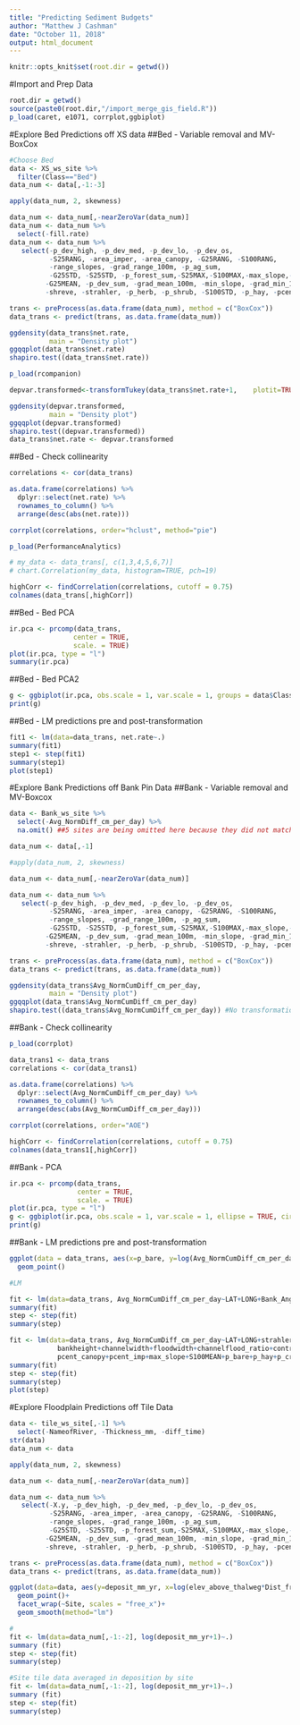 ```yaml
---
title: "Predicting Sediment Budgets"
author: "Matthew J Cashman"
date: "October 11, 2018"
output: html_document
---
```


```r
knitr::opts_knit$set(root.dir = getwd())
```

#Import and Prep Data
```r

root.dir = getwd()
source(paste0(root.dir,"/import_merge_gis_field.R"))
p_load(caret, e1071, corrplot,ggbiplot)
```

#Explore Bed Predictions off XS data
##Bed - Variable removal and MV- BoxCox
```r
#Choose Bed
data <- XS_ws_site %>%
  filter(Class=="Bed")
data_num <- data[,-1:-3]

apply(data_num, 2, skewness)

data_num <- data_num[,-nearZeroVar(data_num)]
data_num <- data_num %>%
  select(-fill.rate)
data_num <- data_num %>%
   select(-p_dev_high, -p_dev_med, -p_dev_lo, -p_dev_os,
          -S25RANG, -area_imper, -area_canopy, -G25RANG, -S100RANG,
          -range_slopes, -grad_range_100m, -p_ag_sum,
          -G25STD, -S25STD, -p_forest_sum,-S25MAX,-S100MAX,-max_slope,-G25MAX, -grad_max_100m,
         -G25MEAN, -p_dev_sum, -grad_mean_100m, -min_slope, -grad_min_100m, -std_slope, -grad_std_100m,
         -shreve, -strahler, -p_herb, -p_shrub, -S100STD, -p_hay, -pcent_canopy, -p_decid_forest)

trans <- preProcess(as.data.frame(data_num), method = c("BoxCox"))
data_trans <- predict(trans, as.data.frame(data_num))
```
```r
ggdensity(data_trans$net.rate, 
          main = "Density plot")
ggqqplot(data_trans$net.rate)
shapiro.test((data_trans$net.rate))

p_load(rcompanion)

depvar.transformed<-transformTukey(data_trans$net.rate+1,    plotit=TRUE)

ggdensity(depvar.transformed, 
          main = "Density plot")
ggqqplot(depvar.transformed)
shapiro.test((depvar.transformed))
data_trans$net.rate <- depvar.transformed

```

##Bed - Check collinearity

```r
correlations <- cor(data_trans)

as.data.frame(correlations) %>%
  dplyr::select(net.rate) %>%
  rownames_to_column() %>%
  arrange(desc(abs(net.rate)))

corrplot(correlations, order="hclust", method="pie")

p_load(PerformanceAnalytics)

# my_data <- data_trans[, c(1,3,4,5,6,7)]
# chart.Correlation(my_data, histogram=TRUE, pch=19)

highCorr <- findCorrelation(correlations, cutoff = 0.75)
colnames(data_trans[,highCorr])
```

##Bed - Bed PCA
```r
ir.pca <- prcomp(data_trans,
                center = TRUE,
                scale. = TRUE) 
plot(ir.pca, type = "l")
summary(ir.pca)
```

##Bed - Bed PCA2
```r
g <- ggbiplot(ir.pca, obs.scale = 1, var.scale = 1, groups = data$Class, ellipse = TRUE, circle = TRUE)
print(g)
```

##Bed - LM predictions pre and post-transformation
```r
fit1 <- lm(data=data_trans, net.rate~.)
summary(fit1)
step1 <- step(fit1)
summary(step1)
plot(step1)
```


#Explore Bank Predictions off Bank Pin Data
##Bank - Variable removal and MV-Boxcox
```r
data <- Bank_ws_site %>%
  select(-Avg_NormDiff_cm_per_day) %>%
  na.omit() ##5 sites are being omitted here because they did not match between XS and bank locations!!!

data_num <- data[,-1]

#apply(data_num, 2, skewness)

data_num <- data_num[,-nearZeroVar(data_num)]

data_num <- data_num %>%
   select(-p_dev_high, -p_dev_med, -p_dev_lo, -p_dev_os,
          -S25RANG, -area_imper, -area_canopy, -G25RANG, -S100RANG,
          -range_slopes, -grad_range_100m, -p_ag_sum,
          -G25STD, -S25STD, -p_forest_sum,-S25MAX,-S100MAX,-max_slope,-G25MAX, -grad_max_100m,
         -G25MEAN, -p_dev_sum, -grad_mean_100m, -min_slope, -grad_min_100m, -std_slope, -grad_std_100m,
         -shreve, -strahler, -p_herb, -p_shrub, -S100STD, -p_hay, -pcent_canopy, -p_decid_forest)

trans <- preProcess(as.data.frame(data_num), method = c("BoxCox"))
data_trans <- predict(trans, as.data.frame(data_num))

ggdensity(data_trans$Avg_NormCumDiff_cm_per_day, 
          main = "Density plot")
ggqqplot(data_trans$Avg_NormCumDiff_cm_per_day)
shapiro.test((data_trans$Avg_NormCumDiff_cm_per_day)) #No transformation necessary

```
##Bank - Check collinearity
```r
p_load(corrplot)

data_trans1 <- data_trans
correlations <- cor(data_trans1)

as.data.frame(correlations) %>%
  dplyr::select(Avg_NormCumDiff_cm_per_day) %>%
  rownames_to_column() %>%
  arrange(desc(abs(Avg_NormCumDiff_cm_per_day)))

corrplot(correlations, order="AOE")

highCorr <- findCorrelation(correlations, cutoff = 0.75)
colnames(data_trans1[,highCorr])

```
##Bank - PCA
```r
ir.pca <- prcomp(data_trans,
                 center = TRUE,
                 scale. = TRUE) 
plot(ir.pca, type = "l")
g <- ggbiplot(ir.pca, obs.scale = 1, var.scale = 1, ellipse = TRUE, circle = TRUE)
print(g)
```

##Bank - LM predictions pre and post-transformation
```r
ggplot(data = data_trans, aes(x=p_bare, y=log(Avg_NormCumDiff_cm_per_day+1)))+
  geom_point()

#LM

fit <- lm(data=data_trans, Avg_NormCumDiff_cm_per_day~LAT+LONG+Bank_Angle+bankheight+channelwidth+floodwidth+channelflood_ratio+contr_area+pcent_imp+mean_slope)
summary(fit)
step <- step(fit)
summary(step)

fit <- lm(data=data_trans, Avg_NormCumDiff_cm_per_day~LAT+LONG+strahler+shreve+Bank_Angle+
            bankheight+channelwidth+floodwidth+channelflood_ratio+contr_area+
            pcent_canopy+pcent_imp+max_slope+S100MEAN+p_bare+p_hay+p_crops+p_dev_sum)
summary(fit)
step <- step(fit)
summary(step)
plot(step)
```

#Explore Floodplain Predictions off Tile Data
```r
data <- tile_ws_site[,-1] %>%
  select(-NameofRiver, -Thickness_mm, -diff_time)
str(data)
data_num <- data

apply(data_num, 2, skewness)

data_num <- data_num[,-nearZeroVar(data_num)]

data_num <- data_num %>%
   select(-X.y, -p_dev_high, -p_dev_med, -p_dev_lo, -p_dev_os,
          -S25RANG, -area_imper, -area_canopy, -G25RANG, -S100RANG,
          -range_slopes, -grad_range_100m, -p_ag_sum,
          -G25STD, -S25STD, -p_forest_sum,-S25MAX,-S100MAX,-max_slope,-G25MAX, -grad_max_100m,
         -G25MEAN, -p_dev_sum, -grad_mean_100m, -min_slope, -grad_min_100m, -std_slope, -grad_std_100m,
         -shreve, -strahler, -p_herb, -p_shrub, -S100STD, -p_hay, -pcent_canopy, -p_decid_forest)

trans <- preProcess(as.data.frame(data_num), method = c("BoxCox"))
data_trans <- predict(trans, as.data.frame(data_num))

ggplot(data=data, aes(y=deposit_mm_yr, x=log(elev_above_thalweg*Dist_from_thalweg)))+
  geom_point()+
  facet_wrap(~Site, scales = "free_x")+
  geom_smooth(method="lm")

#
fit <- lm(data=data_num[,-1:-2], log(deposit_mm_yr+1)~.)
summary (fit)
step <- step(fit)
summary(step)

#Site tile data averaged in deposition by site
fit <- lm(data=data_num[,-1:-2], log(deposit_mm_yr+1)~.)
summary (fit)
step <- step(fit)
summary(step)
```

